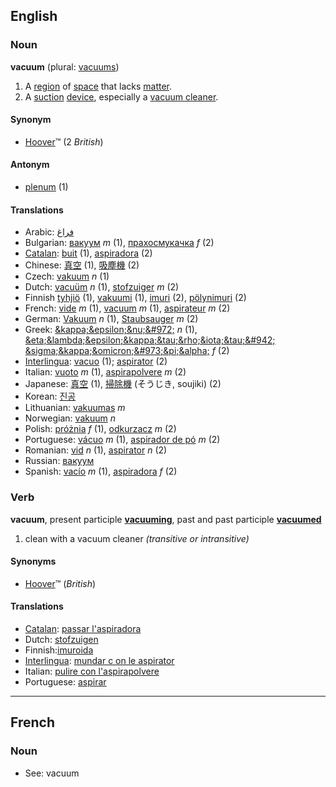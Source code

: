 == English ==

=== Noun ===
'''vacuum''' (plural: [[vacuums]])

#A [[region]] of [[space]] that lacks [[matter]].
#A [[suction]] [[device]], especially a [[vacuum cleaner]].

==== Synonym ====
*[[Hoover]]&trade; (2 ''British'')

==== Antonym ====
*[[plenum]] (1)

==== Translations ====
*Arabic: [[فراغ]]
*Bulgarian: [[вакуум]] ''m'' (1), [[прахосмукачка]] ''f'' (2)
*[[Catalan]]: [[buit]] (1), [[aspiradora]] (2)
*Chinese: [[真空]] (1), [[吸塵機]] (2)
*Czech: [[vakuum]] ''n'' (1)
*Dutch: [[vacuüm]] ''n'' (1), [[stofzuiger]] ''m'' (2)
*Finnish [[tyhjiö]] (1), [[vakuumi]] (1), [[imuri]] (2), [[pölynimuri]] (2)
*French: [[vide]] ''m'' (1), [[vacuum#French|vacuum]] ''m'' (1), [[aspirateur]] ''m'' (2)
*German: [[Vakuum]] ''n'' (1), [[Staubsauger]] ''m'' (2)
*Greek: [[&kappa;&epsilon;&nu;&#972;]] ''n'' (1), [[&eta;&lambda;&epsilon;&kappa;&tau;&rho;&iota;&tau;&#942; &sigma;&kappa;&omicron;&#973;&pi;&alpha;]] ''f'' (2)
*[[Interlingua]]: [[vacuo]] (1); [[aspirator]] (2)
*Italian: [[vuoto]] ''m'' (1), [[aspirapolvere]] ''m'' (2)
*Japanese: [[真空]] (1), [[掃除機]] (そうじき, soujiki) (2)
*Korean: [[진공]]
*Lithuanian: [[vakuumas]] ''m''
*Norwegian: [[vakuum]] ''n''
*Polish: [[próżnia]] ''f'' (1), [[odkurzacz]] ''m'' (2)
*Portuguese: [[vácuo]] ''m'' (1), [[aspirador de pó]] ''m'' (2)
*Romanian: [[vid]] ''n'' (1), [[aspirator]] ''n'' (2)
*Russian: [[вакуум]]
*Spanish: [[vacío]] ''m'' (1), [[aspiradora]] ''f'' (2)

<!-- This is not an adjective - it's a noun used as a qualifier
===Verb===
'''vacuum'''
#Producing, containing, or using a [[vacuum]]. (''vacuum cleaner'', ''vacuum pump'')

==== Translations ====
*[[Portuguese]]: [[a]] [[vácuo]]
 -->

=== Verb ===
'''vacuum''', present participle '''[[vacuuming]]''', past and past participle '''[[vacuumed]]'''

#clean with a vacuum cleaner  ''(transitive or intransitive)''

==== Synonyms ====
*[[Hoover]]&trade; (''British'')

==== Translations ====
*[[Catalan]]: [[passar l'aspiradora]]
*Dutch: [[stofzuigen]]
*Finnish:[[imuroida]]
*[[Interlingua]]: [[mundar c on le aspirator]]
*Italian: [[pulire con l'aspirapolvere]]
*Portuguese: [[aspirar]]

----

==French==

===Noun===

*See: vacuum